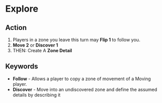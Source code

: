 # Explore

## Action

1.  Players in a zone you leave this turn may **Flip 1** to follow you.
1.  **Move 2** or **Discover 1**
1.  THEN: Create A **Zone Detail**

## Keywords

-   **Follow** - Allows a player to copy a zone of movement of a Moving player.
-   **Discover** - Move into an undiscovered zone and define the assumed details by describing it
